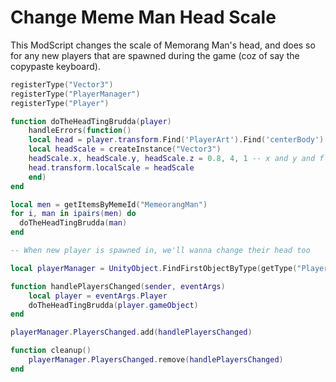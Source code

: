 # Change Meme Man Head Scale

This ModScript changes the scale of Memorang Man's head, and does so for any new players that are spawned during the game (coz of say the copypaste keyboard).

```lua
registerType("Vector3")
registerType("PlayerManager")
registerType("Player")

function doTheHeadTingBrudda(player)
    handleErrors(function()
    local head = player.transform.Find('PlayerArt').Find('centerBody').Find('neck').Find('head')
    local headScale = createInstance("Vector3")
    headScale.x, headScale.y, headScale.z = 0.8, 4, 1 -- x and y and flipped intuitively on the player
    head.transform.localScale = headScale
    end)
end

local men = getItemsByMemeId("MemeorangMan")
for i, man in ipairs(men) do
  doTheHeadTingBrudda(man)
end

-- When new player is spawned in, we'll wanna change their head too

local playerManager = UnityObject.FindFirstObjectByType(getType("PlayerManager"))

function handlePlayersChanged(sender, eventArgs)
    local player = eventArgs.Player
    doTheHeadTingBrudda(player.gameObject)
end

playerManager.PlayersChanged.add(handlePlayersChanged)

function cleanup()
    playerManager.PlayersChanged.remove(handlePlayersChanged)
end
```
